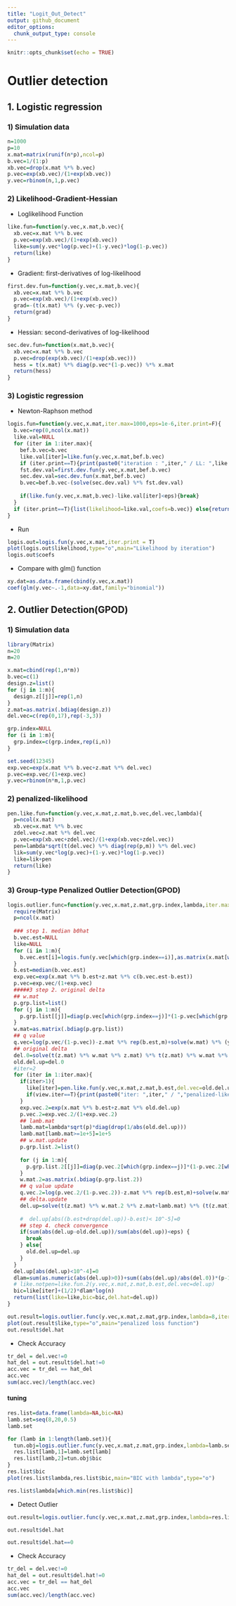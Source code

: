 ```yaml
---
title: "Logit_Out_Detect"
output: github_document
editor_options: 
  chunk_output_type: console
---
```


```r
knitr::opts_chunk$set(echo = TRUE)
```


# **Outlier detection** {.tabset .tabset-pills .tabset-fade}

## **1. Logistic regression**  

### **1) Simulation data**  

```r
n=1000
p=10
x.mat=matrix(runif(n*p),ncol=p)
b.vec=1/(1:p)
xb.vec=drop(x.mat %*% b.vec)
p.vec=exp(xb.vec)/(1+exp(xb.vec))
y.vec=rbinom(n,1,p.vec)
```


### **2) Likelihood-Gradient-Hessian**

- Loglikelihood Function
```r
like.fun=function(y.vec,x.mat,b.vec){
  xb.vec=x.mat %*% b.vec
  p.vec=exp(xb.vec)/(1+exp(xb.vec))
  like=sum(y.vec*log(p.vec)+(1-y.vec)*log(1-p.vec))
  return(like)
}

```

- Gradient: first-derivatives of log-likelihood
```r
first.dev.fun=function(y.vec,x.mat,b.vec){
  xb.vec=x.mat %*% b.vec
  p.vec=exp(xb.vec)/(1+exp(xb.vec))
  grad=-(t(x.mat) %*% (y.vec-p.vec))
  return(grad)
}
```

- Hessian: second-derivatives of log-likelihood
```r

sec.dev.fun=function(x.mat,b.vec){
  xb.vec=x.mat %*% b.vec
  p.vec=drop(exp(xb.vec)/(1+exp(xb.vec)))
  hess = t(x.mat) %*% diag(p.vec*(1-p.vec)) %*% x.mat
  return(hess)
}
```


### **3) Logistic regression**  

- Newton-Raphson method
```r
logis.fun=function(y.vec,x.mat,iter.max=1000,eps=1e-6,iter.print=F){
  b.vec=rep(0,ncol(x.mat))
  like.val=NULL
  for (iter in 1:iter.max){
    bef.b.vec=b.vec
    like.val[iter]=like.fun(y.vec,x.mat,bef.b.vec)
    if (iter.print==T){print(paste0("iteration : ",iter," / LL: ",like.val[iter]))}
    fst.dev.val=first.dev.fun(y.vec,x.mat,bef.b.vec)
    sec.dev.val=sec.dev.fun(x.mat,bef.b.vec)
    b.vec=bef.b.vec-(solve(sec.dev.val) %*% fst.dev.val)
    
    if(like.fun(y.vec,x.mat,b.vec)-like.val[iter]<eps){break}
  }
  if (iter.print==T){list(likelihood=like.val,coefs=b.vec)} else{return(drop(b.vec))}
}
```

- Run 
```r
logis.out=logis.fun(y.vec,x.mat,iter.print = T)
plot(logis.out$likelihood,type="o",main="Likelihood by iteration")
logis.out$coefs

```

- Compare with glm() function
```r
xy.dat=as.data.frame(cbind(y.vec,x.mat))
coef(glm(y.vec~.-1,data=xy.dat,family="binomial"))
```





## **2. Outlier Detection(GPOD)**  

### **1) Simulation data**  
```r

library(Matrix)
n=20
m=20

x.mat=cbind(rep(1,n*m))
b.vec=c(1)
design.z=list()
for (j in 1:m){
  design.z[[j]]=rep(1,n)
}
z.mat=as.matrix(.bdiag(design.z))
del.vec=c(rep(0,17),rep(-3,3))

grp.index=NULL
for (i in 1:m){
  grp.index=c(grp.index,rep(i,n))
}

set.seed(12345)
exp.vec=exp(x.mat %*% b.vec+z.mat %*% del.vec)
p.vec=exp.vec/(1+exp.vec)
y.vec=rbinom(n*m,1,p.vec)
```



### **2) penalized-likelihood**   
```r
pen.like.fun=function(y.vec,x.mat,z.mat,b.vec,del.vec,lambda){
  p=ncol(x.mat)
  xb.vec=x.mat %*% b.vec
  zdel.vec=z.mat %*% del.vec
  p.vec=exp(xb.vec+zdel.vec)/(1+exp(xb.vec+zdel.vec))
  pen=lambda*sqrt(t(del.vec) %*% diag(rep(p,m)) %*% del.vec)
  lik=sum(y.vec*log(p.vec)+(1-y.vec)*log(1-p.vec))
  like=lik+pen
  return(like)
}
```



### **3) Group-type Penalized Outlier Detection(GPOD)**  
```r
logis.outlier.func=function(y.vec,x.mat,z.mat,grp.index,lambda,iter.max=1000,eps=10^-4,view.iter=F){
  require(Matrix)
  p=ncol(x.mat)  
  
  ### step 1. median b0hat  
  b.vec.est=NULL
  like=NULL
  for (i in 1:m){
    b.vec.est[i]=logis.fun(y.vec[which(grp.index==i)],as.matrix(x.mat[which(grp.index==i),]))
  }
  b.est=median(b.vec.est)
  exp.vec=exp(x.mat %*% b.est+z.mat %*% c(b.vec.est-b.est))
  p.vec=exp.vec/(1+exp.vec)
  #####3 step 2. original delta
  ## w.mat 
  p.grp.list=list()
  for (j in 1:m){
    p.grp.list[[j]]=diag(p.vec[which(grp.index==j)]*(1-p.vec[which(grp.index==j)]))
  }
  w.mat=as.matrix(.bdiag(p.grp.list))
  ## q value
  q.vec=log(p.vec/(1-p.vec))-z.mat %*% rep(b.est,m)+solve(w.mat) %*% (y.vec-p.vec)
  ## original delta
  del.0=solve(t(z.mat) %*% w.mat %*% z.mat) %*% t(z.mat) %*% w.mat %*% q.vec
  old.del.up=del.0
  #iter=2
  for (iter in 1:iter.max){
    if(iter>1){
      like[iter]=pen.like.fun(y.vec,x.mat,z.mat,b.est,del.vec=old.del.up,lambda=lambda)
      if(view.iter==T){print(paste0("iter: ",iter," / ","penalized-like: ",like[iter]))}
    }
    exp.vec.2=exp(x.mat %*% b.est+z.mat %*% old.del.up)
    p.vec.2=exp.vec.2/(1+exp.vec.2)
    ## lamb.mat
    lamb.mat=lambda*sqrt(p)*diag(drop(1/abs(old.del.up)))
    lamb.mat[lamb.mat>=1e+5]=1e+5
    ## w.mat.update
    p.grp.list.2=list()
    
    for (j in 1:m){
      p.grp.list.2[[j]]=diag(p.vec.2[which(grp.index==j)]*(1-p.vec.2[which(grp.index==j)]))
    }
    w.mat.2=as.matrix(.bdiag(p.grp.list.2))
    ## q value update
    q.vec.2=log(p.vec.2/(1-p.vec.2))-z.mat %*% rep(b.est,m)+solve(w.mat.2) %*% (y.vec-p.vec.2)
    ## delta.update
    del.up=solve(t(z.mat) %*% w.mat.2 %*% z.mat+lamb.mat) %*% (t(z.mat) %*% w.mat.2 %*% q.vec.2)
    
    #  del.up[abs((b.est+drop(del.up))-b.est)< 10^-5]=0
    ## step 4. check convergence
    if(sum(abs(del.up-old.del.up))/sum(abs(del.up))<eps) {
      break
    } else{
      old.del.up=del.up
    }
  }
  del.up[abs(del.up)<10^-4]=0
  dlam=sum(as.numeric(abs(del.up)>0))+sum((abs(del.up)/abs(del.0))*(p-1))
  # like.notpen=like.fun.2(y.vec,x.mat,z.mat,b.est,del.vec=del.up)
  bic=like[iter]+(1/2)*dlam*log(n)
  return(list(like=like,bic=bic,del.hat=del.up))  
}
```

```r

out.result=logis.outlier.func(y.vec,x.mat,z.mat,grp.index,lambda=8,iter.max=1000,eps=10^-4,view.iter=T)
plot(out.result$like,type="o",main="penalized loss function")
out.result$del.hat
```
- Check Accuracy
```r
tr_del = del.vec!=0
hat_del = out.result$del.hat!=0
acc.vec = tr_del == hat_del
acc.vec
sum(acc.vec)/length(acc.vec)
```






#### tuning \lambda
```r
res.list=data.frame(lambda=NA,bic=NA)
lamb.set=seq(8,20,0.5)
lamb.set

```

```r
for (lamb in 1:length(lamb.set)){
  tun.obj=logis.outlier.func(y.vec,x.mat,z.mat,grp.index,lambda=lamb.set[lamb],iter.max=1000,eps=10^-4)
  res.list[lamb,1]=lamb.set[lamb]
  res.list[lamb,2]=tun.obj$bic
}
res.list$bic
plot(res.list$lambda,res.list$bic,main="BIC with lambda",type="o")

res.list$lambda[which.min(res.list$bic)]
```

- Detect Outlier
```r

out.result=logis.outlier.func(y.vec,x.mat,z.mat,grp.index,lambda=res.list$lambda[which.min(res.list$bic)],iter.max=1000,eps=10^-4)

out.result$del.hat

out.result$del.hat==0
```

- Check Accuracy
```r
tr_del = del.vec!=0
hat_del = out.result$del.hat!=0
acc.vec = tr_del == hat_del
acc.vec
sum(acc.vec)/length(acc.vec)
```


